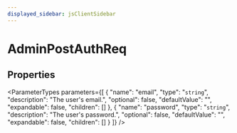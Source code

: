 ```yaml
---
displayed_sidebar: jsClientSidebar
---
```



# AdminPostAuthReq

## Properties

<ParameterTypes parameters={[
  {
    "name": "email",
    "type": "`string`",
    "description": "The user's email.",
    "optional": false,
    "defaultValue": "",
    "expandable": false,
    "children": []
  },
  {
    "name": "password",
    "type": "`string`",
    "description": "The user's password.",
    "optional": false,
    "defaultValue": "",
    "expandable": false,
    "children": []
  }
]} />
